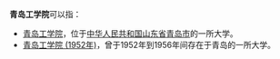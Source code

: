 {{消歧义|Q|cat=五字教育机构消歧义}}
'''青岛工学院'''可以指：
*[[青岛工学院|青岛工学院]]，位于[[中华人民共和国|中华人民共和国]][[山东省|山东省]][[青岛市|青岛市]]的一所大学。
*[[青岛工学院_(1952年)|青岛工学院 (1952年)]]，曾于1952年到1956年间存在于青岛的一所大学。